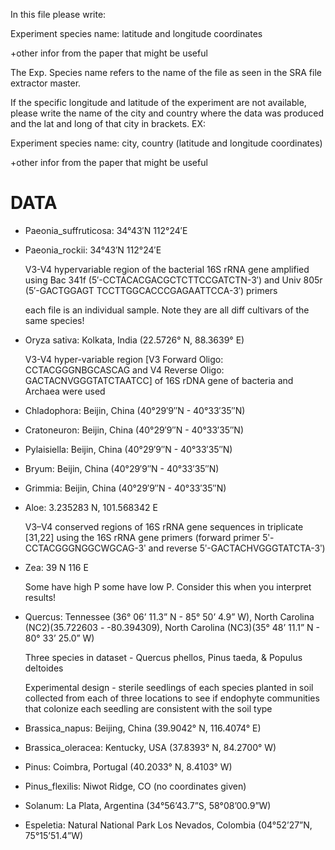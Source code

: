 In this file please write:

Experiment species name: latitude and longitude coordinates

+other infor from the paper that might be useful

The Exp. Species name refers to the name of the file as seen in the SRA file extractor master. 

If the specific longitude and latitude of the experiment are not available, please write the name of the city and country where the data was produced and the lat and long of that city in brackets.
EX: 

Experiment species name: city, country (latitude and longitude coordinates)

+other infor from the paper that might be useful

# DATA

- Paeonia_suffruticosa: 34°43′N	112°24′E

- Paeonia_rockii: 34°43′N	112°24′E

   V3-V4 hypervariable region of the bacterial 16S rRNA gene amplified using Bac 341f (5′-CCTACACGACGCTCTTCCGATCTN-3′) and Univ 805r (5′-GACTGGAGT TCCTTGGCACCCGAGAATTCCA-3′) primers

   each file is an individual sample. Note they are all diff cultivars of the same species!

- Oryza sativa: Kolkata, India (22.5726° N, 88.3639° E)
  
   V3-V4 hyper-variable region [V3 Forward Oligo: CCTACGGGNBGCASCAG and V4 Reverse Oligo: GACTACNVGGGTATCTAATCC] of 16S rDNA gene of bacteria and Archaea were used
 
- Chladophora: Beijin, China (40°29′9″N - 40°33′35″N)

- Cratoneuron: Beijin, China (40°29′9″N - 40°33′35″N)

- Pylaisiella: Beijin, China (40°29′9″N - 40°33′35″N)

- Bryum: Beijin, China (40°29′9″N - 40°33′35″N)

- Grimmia: Beijin, China (40°29′9″N - 40°33′35″N)

- Aloe: 3.235283 N, 101.568342 E

   V3–V4 conserved regions of 16S rRNA gene sequences in triplicate [31,22] using the 16S rRNA gene primers (forward primer 5ʹ-CCTACGGGNGGCWGCAG-3ʹ and reverse 5ʹ-GACTACHVGGGTATCTA-3ʹ)

- Zea: 39 N 116 E

   Some have high P some have low P. Consider this when you interpret results! 

- Quercus: Tennessee (36° 06' 11.3" N - 85° 50' 4.9" W), North Carolina (NC2)(35.722603 - -80.394309), North Carolina (NC3)(35° 48' 11.1" N - 80° 33' 25.0" W)

   Three species in dataset - Quercus phellos, Pinus taeda, & Populus deltoides
   
   Experimental design - sterile seedlings of each species planted in soil collected from each of three locations to see if endophyte      communities that colonize each seedling are consistent with the soil type

- Brassica_napus: Beijing, China (39.9042° N, 116.4074° E)

- Brassica_oleracea: Kentucky, USA (37.8393° N, 84.2700° W)

- Pinus: Coimbra, Portugal (40.2033° N, 8.4103° W)

- Pinus_flexilis: Niwot Ridge, CO (no coordinates given)

- Solanum: La Plata, Argentina (34°56’43.7”S, 58°08’00.9”W)

- Espeletia: Natural National Park Los Nevados, Colombia (04°52’27”N, 75°15’51.4”W)







